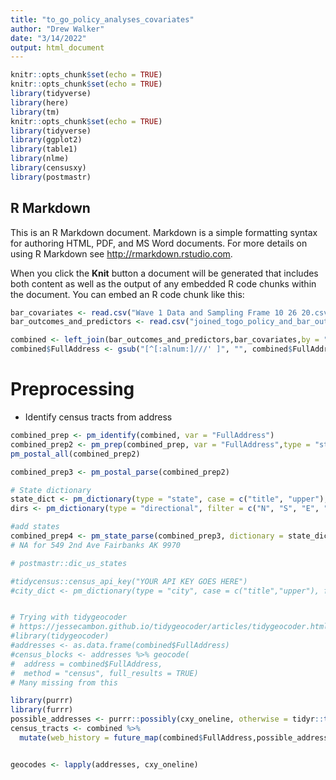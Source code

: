 ```yaml
---
title: "to_go_policy_analyses_covariates"
author: "Drew Walker"
date: "3/14/2022"
output: html_document
---
```


```r
knitr::opts_chunk$set(echo = TRUE)
knitr::opts_chunk$set(echo = TRUE)
library(tidyverse)
library(here)
library(tm)
knitr::opts_chunk$set(echo = TRUE)
library(tidyverse)
library(ggplot2)
library(table1)
library(nlme)
library(censusxy)
library(postmastr)
```

## R Markdown

This is an R Markdown document. Markdown is a simple formatting syntax for authoring HTML, PDF, and MS Word documents. For more details on using R Markdown see <http://rmarkdown.rstudio.com>.

When you click the **Knit** button a document will be generated that includes both content as well as the output of any embedded R code chunks within the document. You can embed an R code chunk like this:

```r
bar_covariates <- read.csv("Wave 1 Data and Sampling Frame 10 26 20.csv",encoding ="UTF-8")
bar_outcomes_and_predictors <- read.csv("joined_togo_policy_and_bar_outcomes_data.csv",encoding="UTF-8")

combined <- left_join(bar_outcomes_and_predictors,bar_covariates,by = "UID")
combined$FullAddress <- gsub("[^[:alnum:]///' ]", "", combined$FullAddress)

```

# Preprocessing

* Identify census tracts from address

```r
combined_prep <- pm_identify(combined, var = "FullAddress")
combined_prep2 <- pm_prep(combined_prep, var = "FullAddress",type = "street")
pm_postal_all(combined_prep2)

combined_prep3 <- pm_postal_parse(combined_prep2)

# State dictionary
state_dict <- pm_dictionary(type = "state", case = c("title", "upper"), locale = "us")
dirs <- pm_dictionary(type = "directional", filter = c("N", "S", "E", "W"), locale = "us")

#add states
combined_prep4 <- pm_state_parse(combined_prep3, dictionary = state_dict)
# NA for 549 2nd Ave Fairbanks AK 9970

# postmastr::dic_us_states

#tidycensus::census_api_key("YOUR API KEY GOES HERE")
#city_dict <- pm_dictionary(type = "city", case = c("title","upper"), filter= #dict$state.input, locale = "us")


# Trying with tidygeocoder 
# https://jessecambon.github.io/tidygeocoder/articles/tidygeocoder.html?q=census%20tract#forward-geocoding
#library(tidygeocoder)
#addresses <- as.data.frame(combined$FullAddress)
#census_blocks <- addresses %>% geocode(
#  address = combined$FullAddress,
#  method = "census", full_results = TRUE)
# Many missing from this 

library(purrr)
library(furrr)
possible_addresses <- purrr::possibly(cxy_oneline, otherwise = tidyr::tibble("NA"))
census_tracts <- combined %>% 
  mutate(web_history = future_map(combined$FullAddress,possible_addresses)) 


geocodes <- lapply(addresses, cxy_oneline)

```

